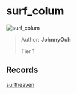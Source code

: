 
# surf_colum

![surf_colum](https://raw.githubusercontent.com/Sayt123/SurfMapPics/Maps-and-bonuses/csgo/surf_colum.jpg)

> Author: **JohnnyOuh**
>
> Tier 1

## Records

[surfheaven](https://surfheaven.eu/map/surf_colum)
